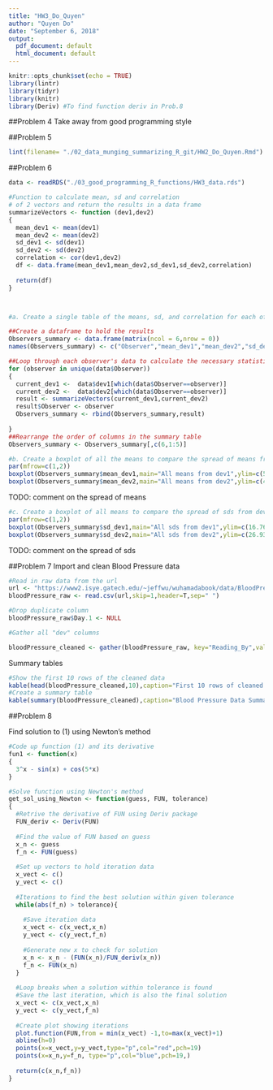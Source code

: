 ---
title: "HW3_Do_Quyen"
author: "Quyen Do"
date: "September 6, 2018"
output:
  pdf_document: default
  html_document: default
---

```{r setup, include=FALSE}
knitr::opts_chunk$set(echo = TRUE)
library(lintr)
library(tidyr)
library(knitr)
library(Deriv) #To find function deriv in Prob.8
```

##Problem 4
Take away from good programming style

##Problem 5
```{r lint,eval=FALSE,include=FALSE,echo=TRUE}
lint(filename= "./02_data_munging_summarizing_R_git/HW2_Do_Quyen.Rmd")
```


##Problem 6
```{r summary_stat,eval=F}
data <- readRDS("./03_good_programming_R_functions/HW3_data.rds")

#Function to calculate mean, sd and correlation
# of 2 vectors and return the results in a data frame
summarizeVectors <- function (dev1,dev2)
{
  mean_dev1 <- mean(dev1)
  mean_dev2 <- mean(dev2)
  sd_dev1 <- sd(dev1)
  sd_dev2 <- sd(dev2)
  correlation <- cor(dev1,dev2)
  df <- data.frame(mean_dev1,mean_dev2,sd_dev1,sd_dev2,correlation)
  
  return(df)
}



#a. Create a single table of the means, sd, and correlation for each of the 13 Observers in data.rds

##Create a dataframe to hold the results
Observers_summary <- data.frame(matrix(ncol = 6,nrow = 0))
names(Observers_summary) <- c("Observer","mean_dev1","mean_dev2","sd_dev1","sd_dev2","correlation")

##Loop through each observer's data to calculate the necessary statistics
for (observer in unique(data$Observer))
{
  current_dev1 <-  data$dev1[which(data$Observer==observer)]
  current_dev2 <-  data$dev2[which(data$Observer==observer)]
  result <- summarizeVectors(current_dev1,current_dev2)
  result$Observer <- observer
  Observers_summary <- rbind(Observers_summary,result)
  
}
##Rearrange the order of columns in the summary table
Observers_summary <- Observers_summary[,c(6,1:5)]

#b. Create a boxplot of all the means to compare the spread of means from dev1 to dev2
par(mfrow=c(1,2))
boxplot(Observers_summary$mean_dev1,main="All means from dev1",ylim=c(54.260,54.270))
boxplot(Observers_summary$mean_dev2,main="All means from dev2",ylim=c(47.830,47.840))

```
TODO: comment on the spread of means

```{r boxplots, eval=F}
#c. Create a boxplot of all means to compare the spread of sds from dev1 to dev2
par(mfrow=c(1,2))
boxplot(Observers_summary$sd_dev1,main="All sds from dev1",ylim=c(16.760,16.770))
boxplot(Observers_summary$sd_dev2,main="All sds from dev2",ylim=c(26.930,26.940))
```
TODO: comment on the spread of sds

##Problem 7
Import and clean Blood Pressure data

```{r bloodPressure}
#Read in raw data from the url
url <- "https://www2.isye.gatech.edu/~jeffwu/wuhamadabook/data/BloodPressure.dat"
bloodPressure_raw <- read.csv(url,skip=1,header=T,sep=" ")

#Drop duplicate column
bloodPressure_raw$Day.1 <- NULL

#Gather all "dev" columns

bloodPressure_cleaned <- gather(bloodPressure_raw, key="Reading_By",value="Reading","Dev1","Dev2","Dev3","Doc1","Doc2","Doc3")
```
Summary tables
```{r bloodPressure_summary}
#Show the first 10 rows of the cleaned data
kable(head(bloodPressure_cleaned,10),caption="First 10 rows of cleaned blood pressure data")
#Create a summary table
kable(summary(bloodPressure_cleaned),caption="Blood Pressure Data Summary")

```
##Problem 8

Find solution to (1) using Newton's method
\begin{equation}
f(x) = 3^x - sin(x) +cos(5x)
\end{equation}

```{r Newton}
#Code up function (1) and its derivative
fun1 <- function(x)
{
  3^x - sin(x) + cos(5*x)
}

#Solve function using Newton's method
get_sol_using_Newton <- function(guess, FUN, tolerance)
{
  #Retrive the derivative of FUN using Deriv package
  FUN_deriv <- Deriv(FUN)
  
  #Find the value of FUN based on guess
  x_n <- guess
  f_n <- FUN(guess)
  
  #Set up vectors to hold iteration data
  x_vect <- c()
  y_vect <- c()
  
  #Iterations to find the best solution within given tolerance
  while(abs(f_n) > tolerance){
    
    #Save iteration data
    x_vect <- c(x_vect,x_n)
    y_vect <- c(y_vect,f_n)
    
    #Generate new x to check for solution
    x_n <- x_n - (FUN(x_n)/FUN_deriv(x_n))
    f_n <- FUN(x_n)
  }
  
  #Loop breaks when a solution within tolerance is found
  #Save the last iteration, which is also the final solution
  x_vect <- c(x_vect,x_n)
  y_vect <- c(y_vect,f_n)
  
  #Create plot showing iterations
  plot.function(FUN,from = min(x_vect) -1,to=max(x_vect)+1)
  abline(h=0)
  points(x=x_vect,y=y_vect,type="p",col="red",pch=19)
  points(x=x_n,y=f_n, type="p",col="blue",pch=19,)
  
  return(c(x_n,f_n))
}

```
